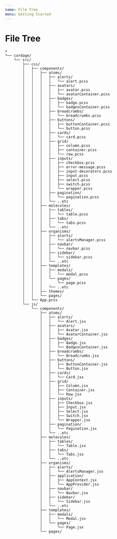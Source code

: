```yaml
---
name: File Tree
menu: Getting Started
---
```


# File Tree

```
•
└── cordage/
    └── src/
        ├── css/
        │   ├── components/
        │   │   ├── atoms/
        │   │   │   ├── alerts/
        │   │   │   │   └── alert.pcss
        │   │   │   ├── avatars/
        │   │   │   │   ├── avatar.pcss
        │   │   │   │   └── avatarContainer.pcss
        │   │   │   ├── badges/
        │   │   │   │   ├── badge.pcss
        │   │   │   │   └── badgesContainer.pcss
        │   │   │   ├── breadcrumbs/
        │   │   │   │   └── breadcrumbs.pcss
        │   │   │   ├── buttons/
        │   │   │   │   ├── buttonContainer.pcss
        │   │   │   │   └── button.pcss
        │   │   │   ├── cards/
        │   │   │   │   └── card.pcss
        │   │   │   ├── grid/
        │   │   │   │   ├── column.pcss
        │   │   │   │   ├── container.pcss
        │   │   │   │   └── row.pcss
        │   │   │   ├── inputs/
        │   │   │   │   ├── checkbox.pcss
        │   │   │   │   ├── error-message.pcss
        │   │   │   │   ├── input-decorators.pcss
        │   │   │   │   ├── input.pcss
        │   │   │   │   ├── select.pcss
        │   │   │   │   ├── switch.pcss
        │   │   │   │   └── wrapper.pcss
        │   │   │   ├── pagination/
        │   │   │   │   └── pagination.pcss
        │   │   │   └── ..etc
        │   │   ├── molecules/
        │   │   │   ├── tables/
        │   │   │   │   └── table.pcss
        │   │   │   ├── tabs/
        │   │   │   │   └── tabs.pcss
        │   │   │   └── ..etc
        │   │   ├── organisms/
        │   │   │   ├── alerts/
        │   │   │   │   └── alertsManager.pcss
        │   │   │   ├── navbar/
        │   │   │   │   └── navbar.pcss
        │   │   │   ├── sidebar/
        │   │   │   │   └── sidebar.pcss
        │   │   │   └── ..etc
        │   │   ├── templates/
        │   │   │   ├── modals/
        │   │   │   │   └── modal.pcss
        │   │   │   └── pages/
        │   │   │       └── page.pcss
        │   │   │   └── ..etc
        │   │   ├── themes/
        │   │   └── pages/
        │   └── App.pcss
        └── js/
            └── components/
                ├── atoms/
                │   ├── alerts/
                │   │   └── Alert.jsx
                │   ├── avatars/
                │   │   ├── Avatar.jsx
                │   │   └── AvatarContainer.jsx
                │   ├── badges/
                │   │   ├── Badge.jsx
                │   │   └── BadgesContainer.jsx
                │   ├── breadcrumbs/
                │   │   └── Breadcrumbs.jsx
                │   ├── buttons/
                │   │   ├── ButtonContainer.jsx
                │   │   └── Button.jsx
                │   ├── cards/
                │   │   └── Card.jsx
                │   ├── grid/
                │   │   ├── Column.jsx
                │   │   ├── Container.jsx
                │   │   └── Row.jsx
                │   ├── inputs/
                │   │   ├── Checkbox.jsx
                │   │   ├── Input.jsx
                │   │   ├── Select.jsx
                │   │   ├── Switch.jsx
                │   │   └── Wrapper.jsx
                │   ├── pagination/
                │   │   └── Pagination.jsx
                │   └── ..etc
                ├── molecules/
                │   ├── tables/
                │   │   └── Table.jsx
                │   ├── tabs/
                │   │   └── Tabs.jsx
                │   └── ..etc
                ├── organisms/
                │   ├── alerts/
                │   │   └── AlertsManager.jsx
                │   ├── application/
                │   │   ├── AppContext.jsx
                │   │   └── AppProvider.jsx
                │   ├── navbar/
                │   │   └── Navbar.jsx
                │   ├── sidebar/
                │   │   └── Sidebar.jsx
                │   └── ..etc
                ├── templates/
                │   ├── modals/
                │   │   └── Modal.jsx
                │   └── pages/
                │       └── Page.jsx
                └── pages/
```
